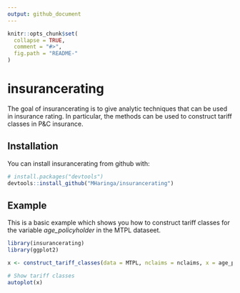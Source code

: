 ```yaml
---
output: github_document
---
```


<!-- README.md is generated from README.Rmd. Please edit that file -->

```r
knitr::opts_chunk$set(
  collapse = TRUE,
  comment = "#>",
  fig.path = "README-"
)

```

# insurancerating

The goal of insurancerating is to give analytic techniques that can be used in insurance rating. In particular, the methods can be used to construct tariff classes in P&C insurance. 

## Installation

You can install insurancerating from github with:

```r
# install.packages("devtools")
devtools::install_github("MHaringa/insurancerating")
```

## Example

This is a basic example which shows you how to construct tariff classes for the variable *age_policyholder* in the MTPL dataseet. 


```r
library(insurancerating)
library(ggplot2)

x <- construct_tariff_classes(data = MTPL, nclaims = nclaims, x = age_policyholder, exposure = exposure)

# Show tariff classes
autoplot(x)

```


